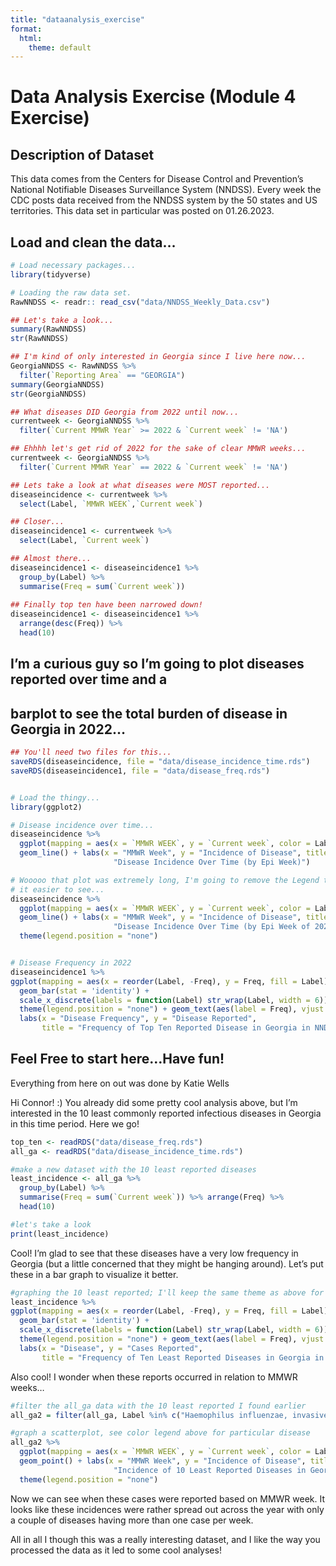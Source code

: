 ```yaml
---
title: "dataanalysis_exercise"
format:
  html:
    theme: default
---
```


# Data Analysis Exercise (Module 4 Exercise)


## Description of Dataset

This data comes from the Centers for Disease Control and Prevention's National
Notifiable Diseases Surveillance System (NNDSS). Every week the CDC posts 
data received from the NNDSS system by the 50 states and US territories.
This data set in particular was posted on 01.26.2023. 



## Load and clean the data...
```r
# Load necessary packages...
library(tidyverse)

# Loading the raw data set.
RawNNDSS <- readr:: read_csv("data/NNDSS_Weekly_Data.csv")

## Let's take a look...
summary(RawNNDSS)
str(RawNNDSS)

## I'm kind of only interested in Georgia since I live here now...
GeorgiaNNDSS <- RawNNDSS %>%
  filter(`Reporting Area` == "GEORGIA")
summary(GeorgiaNNDSS)
str(GeorgiaNNDSS)

## What diseases DID Georgia from 2022 until now...
currentweek <- GeorgiaNNDSS %>%
  filter(`Current MMWR Year` >= 2022 & `Current week` != 'NA')

## Ehhhh let's get rid of 2022 for the sake of clear MMWR weeks...
currentweek <- GeorgiaNNDSS %>%
  filter(`Current MMWR Year` == 2022 & `Current week` != 'NA')

## Lets take a look at what diseases were MOST reported...
diseaseincidence <- currentweek %>%
  select(Label, `MMWR WEEK`,`Current week`) 

## Closer...
diseaseincidence1 <- currentweek %>%
  select(Label, `Current week`)

## Almost there...
diseaseincidence1 <- diseaseincidence1 %>%
  group_by(Label) %>%
  summarise(Freq = sum(`Current week`))
  
## Finally top ten have been narrowed down!
diseaseincidence1 <- diseaseincidence1 %>%
  arrange(desc(Freq)) %>%
  head(10)

```



## I'm a curious guy so I'm going to plot diseases reported over time and a 
## barplot to see the total burden of disease in Georgia in 2022...
```r
## You'll need two files for this...
saveRDS(diseaseincidence, file = "data/disease_incidence_time.rds")
saveRDS(diseaseincidence1, file = "data/disease_freq.rds")


# Load the thingy...
library(ggplot2)

# Disease incidence over time...
diseaseincidence %>%
  ggplot(mapping = aes(x = `MMWR WEEK`, y = `Current week`, color = Label)) +
  geom_line() + labs(x = "MMWR Week", y = "Incidence of Disease", title = 
                       "Disease Incidence Over Time (by Epi Week)")

# Wooooo that plot was extremely long, I'm going to remove the Legend to make
# it easier to see...
diseaseincidence %>%
  ggplot(mapping = aes(x = `MMWR WEEK`, y = `Current week`, color = Label)) +
  geom_line() + labs(x = "MMWR Week", y = "Incidence of Disease", title = 
                       "Disease Incidence Over Time (by Epi Week of 2022)") +
  theme(legend.position = "none")


# Disease Frequency in 2022
diseaseincidence1 %>%
ggplot(mapping = aes(x = reorder(Label, -Freq), y = Freq, fill = Label)) + 
  geom_bar(stat = 'identity') + 
  scale_x_discrete(labels = function(Label) str_wrap(Label, width = 6)) +
  theme(legend.position = "none") + geom_text(aes(label = Freq), vjust = 0) +
  labs(x = "Disease Frequency", y = "Disease Reported", 
       title = "Frequency of Top Ten Reported Disease in Georgia in NNDSS in 2022")

```

## Feel Free to start here...Have fun!

Everything from here on out was done by Katie Wells

Hi Connor! :) You already did some pretty cool analysis above, but I'm interested in the 10 least commonly reported infectious diseases in Georgia in this time period. Here we go!

```r
top_ten <- readRDS("data/disease_freq.rds")
all_ga <- readRDS("data/disease_incidence_time.rds")
```


```r
#make a new dataset with the 10 least reported diseases
least_incidence <- all_ga %>%
  group_by(Label) %>%
  summarise(Freq = sum(`Current week`)) %>% arrange(Freq) %>%
  head(10)

#let's take a look
print(least_incidence)
```
Cool! I'm glad to see that these diseases have a very low frequency in Georgia (but a little concerned that they might be hanging around). Let's put these in a bar graph to visualize it better. 

```r
#graphing the 10 least reported; I'll keep the same theme as above for cohesiveness
least_incidence %>%
ggplot(mapping = aes(x = reorder(Label, -Freq), y = Freq, fill = Label)) + 
  geom_bar(stat = 'identity') + 
  scale_x_discrete(labels = function(Label) str_wrap(Label, width = 6)) +
  theme(legend.position = "none") + geom_text(aes(label = Freq), vjust = 0) +
  labs(x = "Disease", y = "Cases Reported", 
       title = "Frequency of Ten Least Reported Diseases in Georgia in NNDSS in 2022")
```
Also cool! I wonder when these reports occurred in relation to MMWR weeks...

```r
#filter the all_ga data with the 10 least reported I found earlier
all_ga2 = filter(all_ga, Label %in% c("Haemophilus influenzae, invasive disease, Age <5 years, Unknown serotype", "Invasive pneumococcal disease, age <5 years, Confirmed", "Listeriosis, Confirmed", "Mumps", "Hepatitis, B, acute", "Tuberculosis", "Pertussis", "Haemophilus influenzae, invasive disease, All ages, all serotypes", "Shiga toxin-producing Escherichia coli (STEC)", "Varicella morbidity"))

#graph a scatterplot, see color legend above for particular disease
all_ga2 %>%
  ggplot(mapping = aes(x = `MMWR WEEK`, y = `Current week`, color = Label)) +
  geom_point() + labs(x = "MMWR Week", y = "Incidence of Disease", title = 
                       "Incidence of 10 Least Reported Diseases in Georgia Over Time") +
  theme(legend.position = "none")
```
Now we can see when these cases were reported based on MMWR week. It looks like these incidences were rather spread out across the year with only a couple of diseases having more than one case per week. 

All in all I though this was a really interesting dataset, and I like the way you processed the data as it led to some cool analyses!






